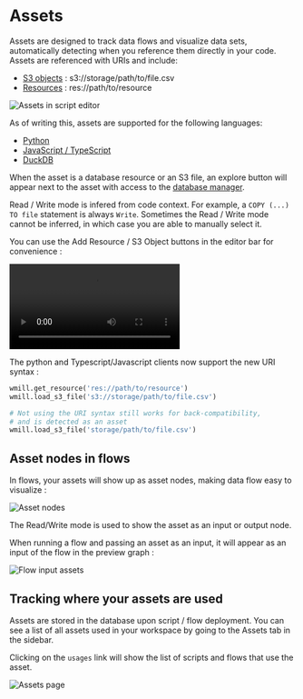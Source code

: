 # Assets

Assets are designed to track data flows and visualize data sets, automatically detecting when you reference them directly in your code. Assets are referenced with URIs and include:

- [S3 objects](../38_object_storage_in_windmill/index.mdx#workspace-object-storage) : s3://storage/path/to/file.csv
- [Resources](../3_resources_and_types/index.mdx) : res://path/to/resource

![Assets in script editor](./assets_in_script_editor.png 'Assets in script editor')

As of writing this, assets are supported for the following languages:

- [Python](../../getting_started/0_scripts_quickstart/2_python_quickstart/index.mdx)
- [JavaScript / TypeScript](../../getting_started/0_scripts_quickstart/1_typescript_quickstart/index.mdx)
- [DuckDB](../../getting_started/0_scripts_quickstart/5_sql_quickstart/index.mdx#duckdb)

When the asset is a database resource or an S3 file, an explore button will appear next to the asset with access to the [database manager](../3_resources_and_types/index.mdx#database-manager).

Read / Write mode is infered from code context.
For example, a `COPY (...) TO file` statement is always `Write`.
Sometimes the Read / Write mode cannot be inferred, in which case you are able to manually select it.

You can use the Add Resource / S3 Object buttons in the editor bar for convenience :

<video
	className="border-2 rounded-lg object-cover w-full h-full dark:border-gray-800"
	controls
	id="main-video"
	src="/videos/assets_demo.mp4"
/>
<br />

The python and Typescript/Javascript clients now support the new URI syntax :

```python
wmill.get_resource('res://path/to/resource')
wmill.load_s3_file('s3://storage/path/to/file.csv')

# Not using the URI syntax still works for back-compatibility,
# and is detected as an asset
wmill.load_s3_file('storage/path/to/file.csv')
```

## Asset nodes in flows

In flows, your assets will show up as asset nodes, making data flow easy to visualize :

![Asset nodes](./asset_nodes.png 'Asset nodes')

The Read/Write mode is used to show the asset as an input or output node.

When running a flow and passing an asset as an input, it will appear as an input of the flow in the preview graph :

![Flow input assets](./flow_input_assets.png 'Flow input assets')

## Tracking where your assets are used

Assets are stored in the database upon script / flow deployment.
You can see a list of all assets used in your workspace by going to the Assets tab in the sidebar.

Clicking on the `usages` link will show the list of scripts and flows that use the asset.

![Assets page](./assets_page.png 'Assets page')
